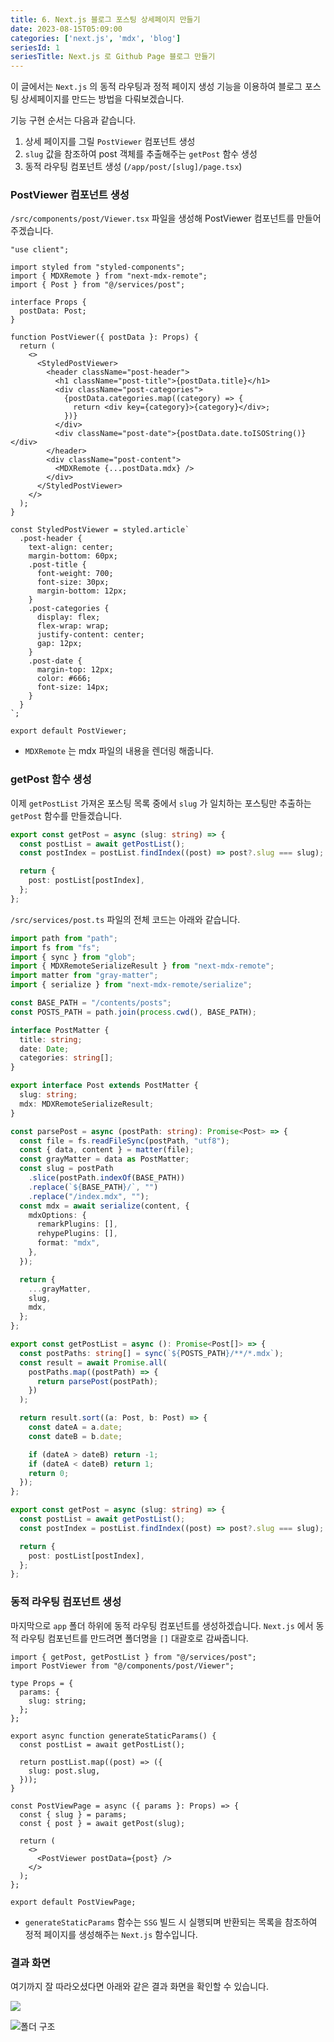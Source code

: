 ```yaml
---
title: 6. Next.js 블로그 포스팅 상세페이지 만들기
date: 2023-08-15T05:09:00
categories: ['next.js', 'mdx', 'blog']
seriesId: 1
seriesTitle: Next.js 로 Github Page 블로그 만들기
---
```


이 글에서는 `Next.js` 의 동적 라우팅과 정적 페이지 생성 기능을 이용하여 블로그 포스팅 상세페이지를 만드는 방법을 다뤄보겠습니다.

기능 구현 순서는 다음과 같습니다.

1. 상세 페이지를 그릴 `PostViewer` 컴포넌트 생성
2. `slug` 값을 참조하여 post 객체를 추출해주는 `getPost` 함수 생성
3. 동적 라우팅 컴포넌트 생성 (`/app/post/[slug]/page.tsx`)

### PostViewer 컴포넌트 생성

`/src/components/post/Viewer.tsx` 파일을 생성해 PostViewer 컴포넌트를 만들어 주겠습니다.

```tsx:/src/components/post/Viewer.tsx
"use client";

import styled from "styled-components";
import { MDXRemote } from "next-mdx-remote";
import { Post } from "@/services/post";

interface Props {
  postData: Post;
}

function PostViewer({ postData }: Props) {
  return (
    <>
      <StyledPostViewer>
        <header className="post-header">
          <h1 className="post-title">{postData.title}</h1>
          <div className="post-categories">
            {postData.categories.map((category) => {
              return <div key={category}>{category}</div>;
            })}
          </div>
          <div className="post-date">{postData.date.toISOString()}</div>
        </header>
        <div className="post-content">
          <MDXRemote {...postData.mdx} />
        </div>
      </StyledPostViewer>
    </>
  );
}

const StyledPostViewer = styled.article`
  .post-header {
    text-align: center;
    margin-bottom: 60px;
    .post-title {
      font-weight: 700;
      font-size: 30px;
      margin-bottom: 12px;
    }
    .post-categories {
      display: flex;
      flex-wrap: wrap;
      justify-content: center;
      gap: 12px;
    }
    .post-date {
      margin-top: 12px;
      color: #666;
      font-size: 14px;
    }
  }
`;

export default PostViewer;
```

- `MDXRemote` 는 mdx 파일의 내용을 렌더링 해줍니다.

### getPost 함수 생성

이제 `getPostList` 가져온 포스팅 목록 중에서 `slug` 가 일치하는 포스팅만 추출하는 `getPost` 함수를 만들겠습니다.

```ts:/src/services/post.ts
export const getPost = async (slug: string) => {
  const postList = await getPostList();
  const postIndex = postList.findIndex((post) => post?.slug === slug);

  return {
    post: postList[postIndex],
  };
};
```

`/src/services/post.ts` 파일의 전체 코드는 아래와 같습니다.

```ts:/src/services/post.ts
import path from "path";
import fs from "fs";
import { sync } from "glob";
import { MDXRemoteSerializeResult } from "next-mdx-remote";
import matter from "gray-matter";
import { serialize } from "next-mdx-remote/serialize";

const BASE_PATH = "/contents/posts";
const POSTS_PATH = path.join(process.cwd(), BASE_PATH);

interface PostMatter {
  title: string;
  date: Date;
  categories: string[];
}

export interface Post extends PostMatter {
  slug: string;
  mdx: MDXRemoteSerializeResult;
}

const parsePost = async (postPath: string): Promise<Post> => {
  const file = fs.readFileSync(postPath, "utf8");
  const { data, content } = matter(file);
  const grayMatter = data as PostMatter;
  const slug = postPath
    .slice(postPath.indexOf(BASE_PATH))
    .replace(`${BASE_PATH}/`, "")
    .replace("/index.mdx", "");
  const mdx = await serialize(content, {
    mdxOptions: {
      remarkPlugins: [],
      rehypePlugins: [],
      format: "mdx",
    },
  });

  return {
    ...grayMatter,
    slug,
    mdx,
  };
};

export const getPostList = async (): Promise<Post[]> => {
  const postPaths: string[] = sync(`${POSTS_PATH}/**/*.mdx`);
  const result = await Promise.all(
    postPaths.map((postPath) => {
      return parsePost(postPath);
    })
  );

  return result.sort((a: Post, b: Post) => {
    const dateA = a.date;
    const dateB = b.date;

    if (dateA > dateB) return -1;
    if (dateA < dateB) return 1;
    return 0;
  });
};

export const getPost = async (slug: string) => {
  const postList = await getPostList();
  const postIndex = postList.findIndex((post) => post?.slug === slug);

  return {
    post: postList[postIndex],
  };
};
```

### 동적 라우팅 컴포넌트 생성

마지막으로 `app` 폴더 하위에 동적 라우팅 컴포넌트를 생성하겠습니다.
`Next.js` 에서 동적 라우팅 컴포넌트를 만드려면 폴더명을 `[]` 대괄호로 감싸줍니다.

```tsx:/src/app/post/[slug]/page.tsx
import { getPost, getPostList } from "@/services/post";
import PostViewer from "@/components/post/Viewer";

type Props = {
  params: {
    slug: string;
  };
};

export async function generateStaticParams() {
  const postList = await getPostList();

  return postList.map((post) => ({
    slug: post.slug,
  }));
}

const PostViewPage = async ({ params }: Props) => {
  const { slug } = params;
  const { post } = await getPost(slug);

  return (
    <>
      <PostViewer postData={post} />
    </>
  );
};

export default PostViewPage;
```

- `generateStaticParams` 함수는 `SSG` 빌드 시 실행되며 반환되는 목록을 참조하여 정적 페이지를 생성해주는 `Next.js` 함수입니다.

### 결과 화면

여기까지 잘 따라오셨다면 아래와 같은 결과 화면을 확인할 수 있습니다.

![](1.gif)

![폴더 구조](2.png)
